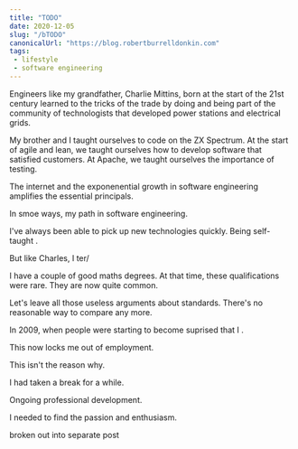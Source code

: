 ```yaml
---
title: "TODO"
date: 2020-12-05
slug: "/bTODO"
canonicalUrl: "https://blog.robertburrelldonkin.com"
tags:
 - lifestyle
 - software engineering
---
```


Engineers like my grandfather, Charlie Mittins, born at the start of the 21st century learned to the tricks of the trade
by doing and being part of the community of technologists that developed power stations and electrical grids.

My brother and I taught ourselves to code on the ZX Spectrum. At the start of agile and lean, we taught ourselves
how to develop software that satisfied customers. At Apache, we taught ourselves the importance of testing.

The internet and the exponenential growth in software engineering amplifies the essential principals.

In smoe ways, my path in software engineering.

I've always been able to pick up new technologies quickly. Being self-taught .

But like Charles, I ter/

I have a couple of good maths degrees. At that time, these qualifications were rare. They are now quite common.

Let's leave all those useless arguments about standards. There's no reasonable way to compare any more.

In 2009, when people were starting to become suprised that I .

This now locks me out of employment.

This isn't the reason why.

I had taken a break for a while.

Ongoing professional development.

I needed to find the passion and enthusiasm.

broken out into separate post